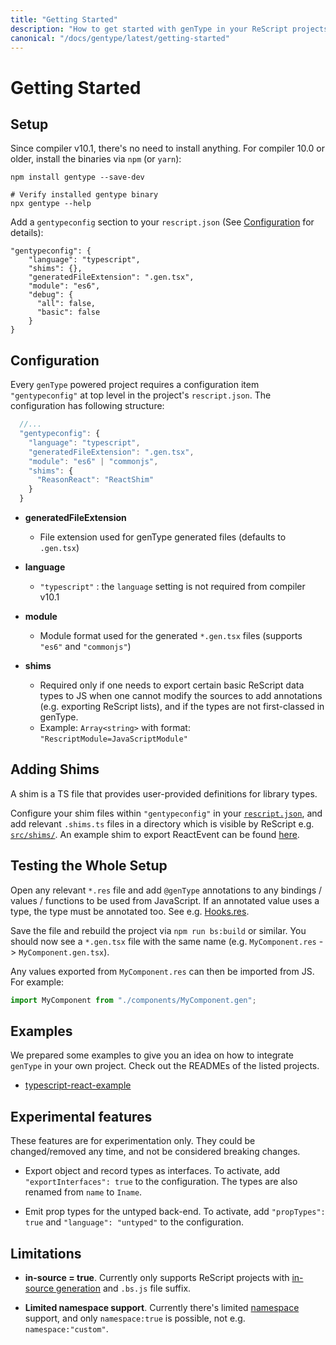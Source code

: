 ```yaml
---
title: "Getting Started"
description: "How to get started with genType in your ReScript projects"
canonical: "/docs/gentype/latest/getting-started"
---
```


# Getting Started

## Setup

Since compiler v10.1, there's no need to install anything. For compiler 10.0 or older, install the binaries via `npm` (or `yarn`):

```
npm install gentype --save-dev

# Verify installed gentype binary
npx gentype --help
```

Add a `gentypeconfig` section to your `rescript.json` (See [Configuration](#configuration) for details):

```
"gentypeconfig": {
    "language": "typescript",
    "shims": {},
    "generatedFileExtension": ".gen.tsx",
    "module": "es6",
    "debug": {
      "all": false,
      "basic": false
    }
}
```

## Configuration

Every `genType` powered project requires a configuration item `"gentypeconfig"`
at top level in the project's `rescript.json`. The configuration has following
structure:

```js
  //...
  "gentypeconfig": {
    "language": "typescript",
    "generatedFileExtension": ".gen.tsx",
    "module": "es6" | "commonjs",
    "shims": {
      "ReasonReact": "ReactShim"
    }
  }
```

- **generatedFileExtension**
  - File extension used for genType generated files (defaults to `.gen.tsx`)

- **language**
  - `"typescript"` : the `language` setting is not required from compiler v10.1
 
- **module**
  - Module format used for the generated `*.gen.tsx` files (supports `"es6"` and `"commonjs"`)

- **shims**
  - Required only if one needs to export certain basic ReScript data types to JS when one cannot modify the sources to add annotations (e.g. exporting ReScript lists), and if the types are not first-classed in genType.
  - Example: `Array<string>` with format: `"RescriptModule=JavaScriptModule"`

## Adding Shims

A shim is a TS file that provides user-provided definitions for library types.

Configure your shim files within `"gentypeconfig"` in your [`rescript.json`](https://github.com/rescript-lang/rescript-compiler/blob/master/jscomp/gentype_tests/typescript-react-example/rescript.json), and add relevant `.shims.ts` files in a directory which is visible by ReScript e.g.  [`src/shims/`](https://github.com/rescript-lang/rescript-compiler/tree/master/jscomp/gentype_tests/typescript-react-example/src/shims). An example shim to export ReactEvent can be found [here](https://github.com/rescript-lang/rescript-compiler/blob/master/jscomp/gentype_tests/typescript-react-example/src/shims/ReactEvent.shim.ts).

## Testing the Whole Setup

Open any relevant `*.res` file and add `@genType` annotations to any bindings / values / functions to be used from JavaScript. If an annotated value uses a type, the type must be annotated too. See e.g.  [Hooks.res](https://github.com/reason-association/genType/blob/master/examples/typescript-react-example/src/Hooks.res).

Save the file and rebuild the project via `npm run bs:build` or similar. You should now see a `*.gen.tsx` file with the same name (e.g. `MyComponent.res` -> `MyComponent.gen.tsx`).

Any values exported from `MyComponent.res` can then be imported from JS. For example:

```js
import MyComponent from "./components/MyComponent.gen";
```

## Examples

We prepared some examples to give you an idea on how to integrate `genType` in your own project. Check out the READMEs of the listed projects.

- [typescript-react-example](https://github.com/rescript-lang/rescript-compiler/tree/master/jscomp/gentype_tests/typescript-react-example)

## Experimental features

These features are for experimentation only. They could be changed/removed any time, and not be considered breaking changes.

- Export object and record types as interfaces. To activate, add `"exportInterfaces": true` to the configuration. The types are also renamed from `name` to `Iname`.

- Emit prop types for the untyped back-end. To activate, add `"propTypes": true` and `"language": "untyped"` to the configuration.

## Limitations

- **in-source = true**. Currently only supports ReScript projects with [in-source generation](/docs/manual/latest/build-configuration#package-specs) and `.bs.js` file suffix.

- **Limited namespace support**. Currently there's limited [namespace](/docs/manual/latest/build-configuration#name-namespace) support, and only `namespace:true` is possible, not e.g. `namespace:"custom"`.
